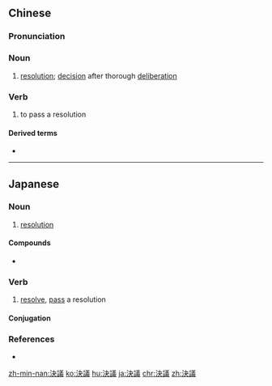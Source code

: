 {{also|决议}}
==Chinese==
{{zh-forms|s=决议}}

===Pronunciation===
{{zh-pron
|m=juéyì
|c=kyut3 ji5
|mn=koat-gī
|cat=n,v
}}

===Noun===
{{zh-noun}}

# [[resolution]]; [[decision]] after thorough [[deliberation]]

===Verb===
{{zh-verb}}

# to pass a resolution

====Derived terms====
* {{l|cmn|決議案|tr=juéyì'àn}}

----

==Japanese==
{{ja-kanjitab|けつ|ぎ|yomi=on}}

===Noun===
{{ja-noun|けつぎ}}
# [[resolution]]
#: {{ja-usex|国連安保理'''決議'''１７１８号は、全会一致で採択された。|こくれんあんぽり '''けつぎ''' せんななひゃくじゅうはち ごう は、ぜんかい.いっち で さいたく された。|United Nations Security Council '''Resolution''' 1718 was adopted unanimously.}}

====Compounds====
* {{ja-r|決議案|けつぎあん}}

===Verb===
{{ja-verb-suru|けつぎ}}

# [[resolve]], [[pass]] a resolution

====Conjugation====
{{ja-suru|けつぎ}}

===References===
* {{R:Shogakukan}}

[[zh-min-nan:決議]]
[[ko:決議]]
[[hu:決議]]
[[ja:決議]]
[[chr:決議]]
[[zh:決議]]